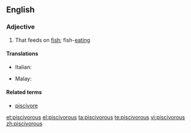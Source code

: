 ==English==

===Adjective===
{{en-adj}}

# {{context|chiefly|of birds|lang=en}} That feeds on [[fish]]; fish-[[eating]]

====Translations====
{{trans-top|fish}}
* Italian: {{t-|it|piscivoro}}
{{trans-mid}}
* Malay: {{t-|ms|pisivor}}
{{trans-bottom}}

====Related terms====
* [[piscivore]]

[[et:piscivorous]]
[[el:piscivorous]]
[[ta:piscivorous]]
[[te:piscivorous]]
[[vi:piscivorous]]
[[zh:piscivorous]]
